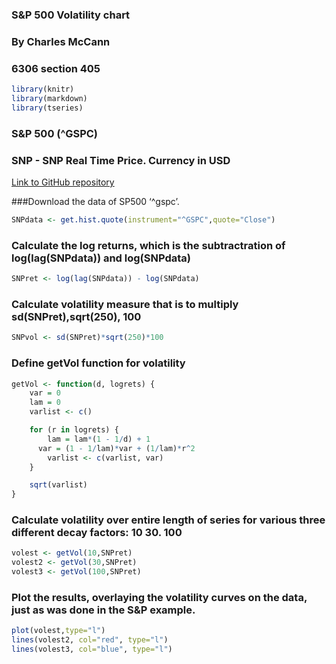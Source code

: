 ### 
### S&P 500 Volatility chart
### By Charles McCann
### 6306 section 405

```r
library(knitr)
library(markdown)
library(tseries)
```

### S&P 500 (^GSPC)
###    SNP - SNP Real Time Price. Currency in USD
[Link to GitHub repository](https://github.com/ctmccann/SNP500)

###Download the data of SP500 '^gspc'.

```r
SNPdata <- get.hist.quote(instrument="^GSPC",quote="Close")
```
### Calculate the log returns, which is the subtractration of log(lag(SNPdata)) and log(SNPdata)
```r
SNPret <- log(lag(SNPdata)) - log(SNPdata)
```
### Calculate volatility measure that is to multiply sd(SNPret),sqrt(250), 100
```r
SNPvol <- sd(SNPret)*sqrt(250)*100
```

### Define getVol function for volatility
```r
getVol <- function(d, logrets) {
	var = 0
	lam = 0
	varlist <- c()

	for (r in logrets) {
		lam = lam*(1 - 1/d) + 1
	  var = (1 - 1/lam)*var + (1/lam)*r^2
		varlist <- c(varlist, var)
	}

	sqrt(varlist)
}
```

### Calculate volatility over entire length of series for various three different decay factors: 10 30. 100


```r
volest <- getVol(10,SNPret)
volest2 <- getVol(30,SNPret)
volest3 <- getVol(100,SNPret)
```

### Plot the results, overlaying the volatility curves on the data, just as was done in the S&P example.
```r
plot(volest,type="l")
lines(volest2, col="red", type="l")
lines(volest3, col="blue", type="l")
```
